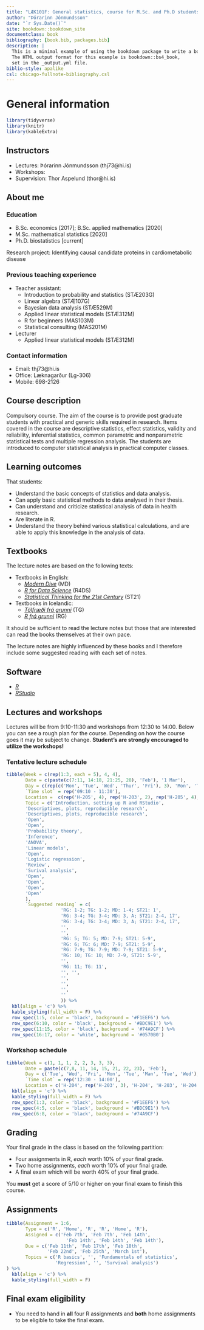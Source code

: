 ```yaml
--- 
title: "LÆK101F: General statistics, course for M.Sc. and Ph.D students "
author: "Þórarinn Jónmundsson"
date: "`r Sys.Date()`"
site: bookdown::bookdown_site
documentclass: book
bibliography: [book.bib, packages.bib]
description: |
  This is a minimal example of using the bookdown package to write a book.
  The HTML output format for this example is bookdown::bs4_book,
  set in the _output.yml file.
biblio-style: apalike
csl: chicago-fullnote-bibliography.csl
---
```


# General information

```r
library(tidyverse)
library(knitr)
library(kableExtra)
```

## Instructors

- Lectures: Þórarinn Jónmundsson (thj73@hi.is)
- Workshops: 
- Supervision: Thor Aspelund (thor@hi.is)

## About me

### Education

- B.Sc. economics [2017]; B.Sc. applied mathematics [2020]
- M.Sc. mathematical statistics [2020]
- Ph.D. biostatistics [current]

Research project: Identifying causal candidate proteins in cardiometabolic disease

### Previous teaching experience

- Teacher assistant:
  * Introduction to probability and statistics (STÆ203G)
  * Linear algebra (STÆ107G)
  * Bayesian data analysis (STÆ529M)
  * Applied linear statistical models (STÆ312M)
  * R for beginners (MAS103M)
  * Statistical consulting (MAS201M)

- Lecturer
  - Applied linear statistical models (STÆ312M)
  
### Contact information

- Email: thj73@hi.is
- Office: Læknagarður (Lg-306)
- Mobile: 698-2126

## Course description
Compulsory course. The aim of the course is to provide post graduate students with practical and generic skills required in research. Items covered in the course are descriptive statistics, effect statistics, validity and reliability, inferential statistics, common parametric and nonparametric statistical tests and multiple regression analysis. The students are introduced to computer statistical analysis in practical computer classes.

## Learning outcomes
That students:

- Understand the basic concepts of statistics and data analysis.
- Can apply basic statistical methods to data analysed in their thesis.
- Can understand and criticize statistical analysis of data in health research.
- Are literate in R.
- Understand the theory behind various statistical calculations, and are able to apply this knowledge in the analysis of data.

## Textbooks
The lecture notes are based on the following texts:

- Textbooks in English:
  - [*Modern Dive*](https://moderndive.com/) (MD)
  - [*R for Data Science*](https://r4ds.had.co.nz/) (R4DS)
  - [*Statistical Thinking for the 21st Century*](https://statsthinking21.github.io/statsthinking21-core-site/) (ST21)

- Textbooks in Icelandic:
  - [*Tölfræði frá grunni*](https://edbook.hi.is/tolfraedi_fra_grunni/) (TG)
  - [*R frá grunni*](https://edbook.hi.is/R_fra_grunni/) (RG)
  
It should be sufficient to read the lecture notes but those that are interested can read the books themselves at their own pace.

The lecture notes are highly influenced by these books and I therefore include some suggested reading with each set of notes.

## Software

- [*R*](https://www.r-project.org/)
- [*RStudio*](https://www.rstudio.com/)

## Lectures and workshops
Lectures will be from 9:10-11:30 and workshops from 12:30 to 14:00. Below you can see a rough plan for the course. Depending on how the course goes it may be subject to change. **Student's are strongly encouraged to utilize the workshops!**

### Tentative lecture schedule 

```r
tibble(Week = c(rep(1:3, each = 5), 4, 4),
       Date = c(paste(c(7:11, 14:18, 21:25, 28), 'Feb'), '1 Mar'),
       Day = c(rep(c('Mon', 'Tue', 'Wed', 'Thur', 'Fri'), 3), 'Mon', 'Tue'),
       `Time slot` = rep('09:10 - 11:30'),
       Location =  c(rep('H-205', 4), rep('H-203', 2), rep('H-205', 4), 'H-203', 'H-204', rep('H-205', 5)),
       Topic = c('Introduction, setting up R and RStudio',
       'Descriptives, plots, reproducible research',
       'Descriptives, plots, reproducible research',
       'Open',
       'Open',
       'Probability theory',
       'Inference',
       'ANOVA',
       'Linear models',
       'Open',
       'Logistic regression',
       'Review',
       'Surival analysis',
       'Open',
       'Open',
       'Open',
       'Open'
       ),
       `Suggested reading` = c(
                    'RG: 1-2; TG: 1-2; MD: 1-4; ST21: 1', 
                    'RG: 3-4; TG: 3-4; MD: 3, A; ST21: 2-4, 17',
                    'RG: 3-4; TG: 3-4; MD: 3, A; ST21: 2-4, 17',
                    '',
                    '',
                    'RG: 5; TG: 5; MD: 7-9; ST21: 5-9',
                    'RG: 6; TG: 6; MD: 7-9; ST21: 5-9',
                    'RG: 7-9; TG: 7-9; MD: 7-9; ST21: 5-9',
                    'RG: 10; TG: 10; MD: 7-9, ST21: 5-9',
                    '',
                    'RG: 11; TG: 11',
                    '', '',
                    '',
                    '',
                    '',
                    ''
                    )) %>%
  kbl(align = 'c') %>%
  kable_styling(full_width = F) %>%
  row_spec(1:5, color = 'black', background = '#F1EEF6') %>%
  row_spec(6:10, color = 'black', background = '#BDC9E1') %>%
  row_spec(11:15, color = 'black', background = '#74A9CF') %>%
  row_spec(16:17, color = 'white', background = '#0570B0')
```

### Workshop schedule

```r
tibble(Week = c(1, 1, 1, 2, 2, 3, 3, 3),
       Date = paste(c(7,8, 11, 14, 15, 21, 22, 23), 'Feb'),
       Day = c('Tue', 'Wed', 'Fri', 'Mon', 'Tue', 'Man', 'Tue', 'Wed'),
       `Time slot` = rep('12:30 - 14:00'),
       Location = c('H-204', rep('H-203', 3), 'H-204', 'H-203', 'H-204', 'H-203')) %>%
  kbl(align = 'c') %>%
  kable_styling(full_width = F) %>%
  row_spec(1:3, color = 'black', background = '#F1EEF6') %>%
  row_spec(4:5, color = 'black', background = '#BDC9E1') %>%
  row_spec(6:8, color = 'black', background = '#74A9CF')  
```
## Grading
Your final grade in the class is based on the following partition:

- Four assignments in R, *each* worth 10% of your final grade.
- Two home assignments, *each* worth 10% of your final grade.
- A final exam which will be worth 40% of your final grade.

You **must** get a score of 5/10 or higher on your final exam to finish this course.

## Assignments

```r
tibble(Assignment = 1:6, 
       Type = c('R', 'Home', 'R', 'R', 'Home', 'R'),
       Assigned = c('Feb 7th', 'Feb 7th', 'Feb 14th', 
                      'Feb 14th', 'Feb 14th', 'Feb 14th'),
       Due = c('Feb 11th', 'Feb 17th', 'Feb 18th', 
               'Feb 22nd', 'Feb 25th', 'March 1st'),
       Topics = c('R basics', '', 'Fundamentals of statistics', 
                  'Regression', '', 'Survival analysis')
) %>% 
  kbl(align = 'c') %>%
  kable_styling(full_width = F)

```


## Final exam eligibility

- You need to hand in **all** four R assignments and **both** home assignments to be eligible to take the final exam.

